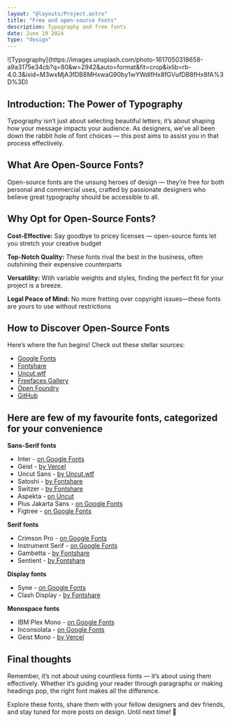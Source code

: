 ```yaml
---
layout: "@layouts/Project.astro"
title: "Free and open-source Fonts"
description: Typography and free fonts
date: June 19 2024
type: "design"
---
```


<div class="my-6" aria-hidden="true">
![Typography](https://images.unsplash.com/photo-1617050318658-a9a3175e34cb?q=80&w=2942&auto=format&fit=crop&ixlib=rb-4.0.3&ixid=M3wxMjA3fDB8MHxwaG90by1wYWdlfHx8fGVufDB8fHx8fA%3D%3D)
</div>

## Introduction: The Power of Typography
Typography isn’t just about selecting beautiful letters; it’s about shaping how your message impacts your audience. As designers, we’ve all been down the rabbit hole of font choices — this post aims to assist you in that process effectively.

## What Are Open-Source Fonts?
Open-source fonts are the unsung heroes of design — they’re free for both personal and commercial uses, crafted by passionate designers who believe great typography should be accessible to all.

## Why Opt for Open-Source Fonts?
**Cost-Effective:** Say goodbye to pricey licenses — open-source fonts let you stretch your creative budget

**Top-Notch Quality:** These fonts rival the best in the business, often outshining their expensive counterparts

**Versatility:** With variable weights and styles, finding the perfect fit for your project is a breeze.

**Legal Peace of Mind:** No more fretting over copyright issues—these fonts are yours to use without restrictions

## How to Discover Open-Source Fonts
Here’s where the fun begins! Check out these stellar sources:

- <a href="https://fonts.google.com/" external>Google Fonts</a>
- <a href="https://www.fontshare.com/" external>Fontshare</a>
- <a href="https://uncut.wtf/" external>Uncut.wtf</a>
- <a href="https://www.freefaces.gallery/" external>Freefaces Gallery</a>
- <a href="https://open-foundry.com/" external>Open Foundry</a>
- <a href="https://github.com/" external>GitHub</a>

## Here are few of my favourite fonts, categorized for your convenience


**Sans-Serif fonts** 

- Inter - <a href="https://fonts.google.com/specimen/Inter" external>on Google Fonts</a>
- Geist - <a href="https://vercel.com/font" external>by Vercel</a>
- Uncut Sans - <a href="https://uncut.wtf/sans-serif/uncut-sans/" external>by Uncut.wtf</a>
- Satoshi - <a href="https://fontshare.com/fonts/satoshi" external>by Fontshare</a>
- Switzer - <a href="https://www.fontshare.com/fonts/switzer" external>by Fontshare</a>
- Aspekta - <a href="https://uncut.wtf/sans-serif/aspekta/" external>on Uncut</a>
- Plus Jakarta Sans - <a href="https://fonts.google.com/specimen/Plus+Jakarta+Sans" external>on Google Fonts</a>
- Figtree - <a href="https://fonts.google.com/specimen/Figtree" external>on Google Fonts</a>



**Serif fonts**

- Crimson Pro - <a href="https://fonts.google.com/specimen/Crimson+Pro" external>on Google Fonts</a>
- Instrument Serif - <a href="https://fonts.google.com/specimen/Instrument+Serif" external>on Google Fonts</a>
- Gambetta - <a href="https://www.fontshare.com/fonts/gambetta" external>by Fontshare</a>
- Sentient - <a href="https://www.fontshare.com/fonts/sentient" external>by Fontshare</a>

**Display fonts**
- Syne - <a href="https://fonts.google.com/specimen/Syne" external>on Google Fonts</a>
- Clash Display - <a href="https://www.fontshare.com/fonts/clash-display" external>by Fontshare</a>


**Monospace fonts**

- IBM Plex Mono - <a href="https://fonts.google.com/specimen/IBM+Plex+Mono" external>on Google Fonts</a>
- Inconsolata - <a href="https://fonts.google.com/specimen/Inconsolata" external>on Google Fonts</a>
- Geist Mono - <a href="https://vercel.com/font" external>by Vercel</a>

## Final thoughts
Remember, it’s not about using countless fonts — it’s about using them effectively. Whether it’s guiding your reader through paragraphs or making headings pop, the right font makes all the difference.

Explore these fonts, share them with your fellow designers and dev friends, and stay tuned for more posts on design. Until next time! 🎨